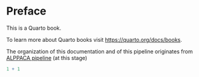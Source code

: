 # Preface {.unnumbered}

This is a Quarto book.

To learn more about Quarto books visit <https://quarto.org/docs/books>.

The organization of this documentation and of this pipeline originates from [ALPPACA pipeline](https://github.com/NorwegianVeterinaryInstitute/ALPPACA) (at this stage)

```r
1 + 1
```